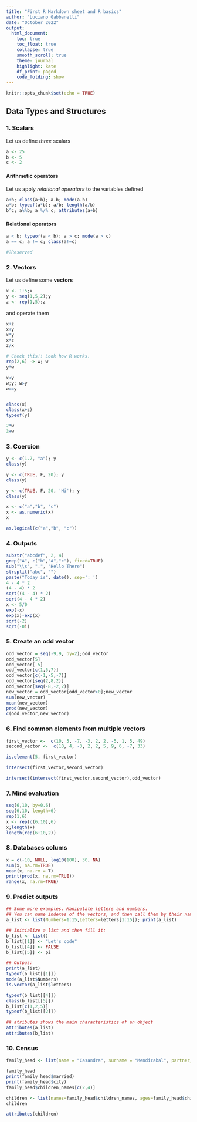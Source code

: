 ```yaml
---
title: "First R Markdown sheet and R basics"
author: "Luciano Gabbanelli"
date: "October 2022"
output:
  html_document:
    toc: true
    toc_float: true
    collapse: true
    smooth_scroll: true
    theme: journal
    highlight: kate
    df_print: paged
    code_folding: show
---
```


```r
knitr::opts_chunk$set(echo = TRUE)
```



## Data Types and Structures

### 1. Scalars
Let us define *three* scalars
```r
a <- 25
b <- 5
c <- 2
```

#### Arithmetic operators
Let us apply _relational operators_ to the variables defined
```r
a+b; class(a+b); a-b; mode(a-b)
a*b; typeof(a*b); a/b; length(a/b)
b^c; a%%b; a %/% c; attributes(a+b)
```

#### Relational operators
```r
a < b; typeof(a < b); a > c; mode(a > c)
a == c; a != c; class(a!=c)

#?Reserved
```


### 2. Vectors

Let us define some **vectors** 
```r
x <- 1:5;x
y <- seq(1,5,2);y
z <- rep(1,5);z
```
and operate them
```r
x+z
x+y
x*y
x*z
z/x

# Check this!! Look how R works.
rep(2,6) -> w; w
y*w

x<y
w;y; w>y
w==y


class(x)
class(x+z)
typeof(y)

2*w
3+w

```


### 3. Coercion

```r
y <- c(1.7, "a"); y
class(y)

y <- c(TRUE, F, 20); y
class(y)

y <- c(TRUE, F, 20, 'Hi'); y
class(y)

x <- c("a","b", "c")
x <- as.numeric(x)
x

as.logical(c("a","b", "c"))
```


### 4. Outputs

```r

substr("abcdef", 2, 4)
grep("A", c("b","A","c"), fixed=TRUE)
sub("\\s", ".", "Hello There")
strsplit("abc", "")
paste("Today is", date(), sep=': ')
4 - 4 * 2
(4 - 4) * 2
sqrt((4 - 4) * 2)
sqrt(4 - 4 * 2)
x <- 5/0
exp(-x)
exp(x)-exp(x)
sqrt(-2)
sqrt(-0i)
```

### 5. Create an odd vector

```r
odd_vector = seq(-9,9, by=2);odd_vector
odd_vector[5]
odd_vector[-5]
odd_vector[c(1,5,7)]
odd_vector[c(-1,-5,-7)]
odd_vector[seq(2,8,2)]
odd_vector[seq(-8,-2,2)]
new_vector = odd_vector[odd_vector>0];new_vector
sum(new_vector)
mean(new_vector)
prod(new_vector)
c(odd_vector,new_vector)
```


### 6. Find common elements from multiple vectors

```r
first_vector <-  c(10, 5, -7, -3, 2, 2, -5, 1, 5, 49)
second_vector <-  c(10, 4, -3, 2, 2, 5, 9, 6, -7, 33)

is.element(5, first_vector)

intersect(first_vector,second_vector)

intersect(intersect(first_vector,second_vector),odd_vector)

```


### 7. Mind evaluation

```r
seq(6,10, by=0.6)
seq(6,10, length=6)
rep(1,6)
x <- rep(c(6,10),6)
x;length(x)
length(rep(6:10,2))
```


### 8. Databases colums

```r
x = c(-10, NULL, log10(100), 30, NA)
sum(x, na.rm=TRUE)
mean(x, na.rm = T)
print(prod(x, na.rm=TRUE))
range(x, na.rm=TRUE)

```


### 9. Predict outputs

```r

## Some more examples. Manipulate letters and numbers.
## You can name indexes of the vectors, and then call them by their names:
a_list <- list(Numbers=1:15,Letters=letters[1:15]); print(a_list)

## Initialize a list and then fill it:
b_list <- list()
b_list[[1]] <- "Let's code"
b_list[[4]] <- FALSE
b_list[[5]] <- pi

## Outpus:
print(a_list)
typeof(a_list[[1]])
mode(a_list$Numbers)
is.vector(a_list$letters)

typeof(b_list[[4]])
class(b_list[[5]])
b_list[c(1,2,5)]
typeof(b_list[[2]])

## atributes shows the main characteristics of an object
attributes(a_list)
attributes(b_list)

```


### 10. Census

```r
family_head <- list(name = "Casandra", surname = "Mendizabal", partner_name = "Arden", married = T, num_children = 4, children_ages = c(3,7,11,17), children_names = c('Denis', 'Farah', 'Jessie', 'Uri'), city = 'Barcelona')

family_head
print(family_head$married)
print(family_head$city)
family_head$children_names[c(2,4)]

children <- list(names=family_head$children_names, ages=family_head$children_ages)
children

attributes(children)
```


